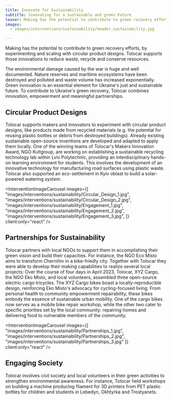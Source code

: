 ```yaml
---
title: Innovate for Sustainability
subtitle: Innovating for a sustainable and green Future
teaser: Making has the potential to contribute to green recovery efforts, by experimenting and scaling with circular product designs. Tolocar supports those innovations to reduce waste, recycle and conserve resources.
images:
  - images/interventions/sustainability/header_sustainability.jpg

---
```


Making has the potential to contribute to green recovery efforts, by experimenting and scaling with circular product designs. Tolocar supports those innovations to reduce waste, recycle and conserve resources.

The environmental damage caused by the war is huge and well documented. Nature reserves and maritime ecosystems have been destroyed and polluted and waste volume has increased exponentially. Green innovation is an essential element for Ukraine's just and sustainable future. To contribute to Ukraine's green recovery, Tolocar combines innovation, empowerment and meaningful partnerships. 

## Circular Product Designs
Tolocar supports makers and innovators to experiment with circular product designs, like products made from recycled materials (e.g. the potential for reusing plastic bottles or debris from destroyed buildings). Already existing sustainable open-source inventions are developed and adapted to apply them locally. One of the winning teams of Tolocar's Makers Innovation Award, NGO Kultgroup, are working on establishing a sustainable recycling technology lab within Lviv Polytechnic, providing an interdisciplinary hands-on learning environment for students. This involves the development of an innovative technology for manufacturing road surfaces using plastic waste. Tolocar also supported an eco-settlement in Kyiv oblast to build a solar-powered watering system.

<InterventionImageCarousel
  images={[
    "images/interventions/sustainability/Circular_Design_1.jpg",
    "images/interventions/sustainability/Circular_Design_2.jpg",
    "images/interventions/sustainability/Engagement_1.jpg",
    "images/interventions/sustainability/Engagement_2.jpg",
    "images/interventions/sustainability/Engagement_3.jpg",
  ]}
  client:only="react"
/>

## Partnerships for Sustainability
Tolocar partners with local NGOs to support them in accomplishing their green vision and build their capacities. For instance, the NGO Eco Misto aims to transform Chernihiv in a bike-friedly city. Together with Tolocar they were able to develop their making capabilities to realize several local projects: Over the course of four days in April 2023, Tolocar, XYZ Cargo, the NGO Eko Misto, and local volunteers, assembled three open-source electric cargo tricycles. The XYZ Cargo bikes boast a locally-reproducible design, reinforcing Eko Misto's advocacy for cycling-focused living. From personal health to community empowerment repairability, these bikes embody the essence of sustainable urban mobility. One of the cargo bikes now serves as a mobile bike repair workshop, while the other two cater to specific priorities set by the local community: repairing homes and delivering food to vulnerable members of the community.

<InterventionImageCarousel
  images={[
    "images/interventions/sustainability/Partnerships_1.jpg",
    "images/interventions/sustainability/Partnerships_2.jpg",
    "images/interventions/sustainability/Partnerships_3.jpg"
  ]}
  client:only="react"
/>

## Engaging Society
Tolocar involves civil society and local volunteers in their green activities to strengthen environmental awareness. For instance, Tolocar held workshops on building a machine producing filament for 3D printers from PET plastic bottles for children and students in Lebedyn, Okhtyrka and Trostyanets.

